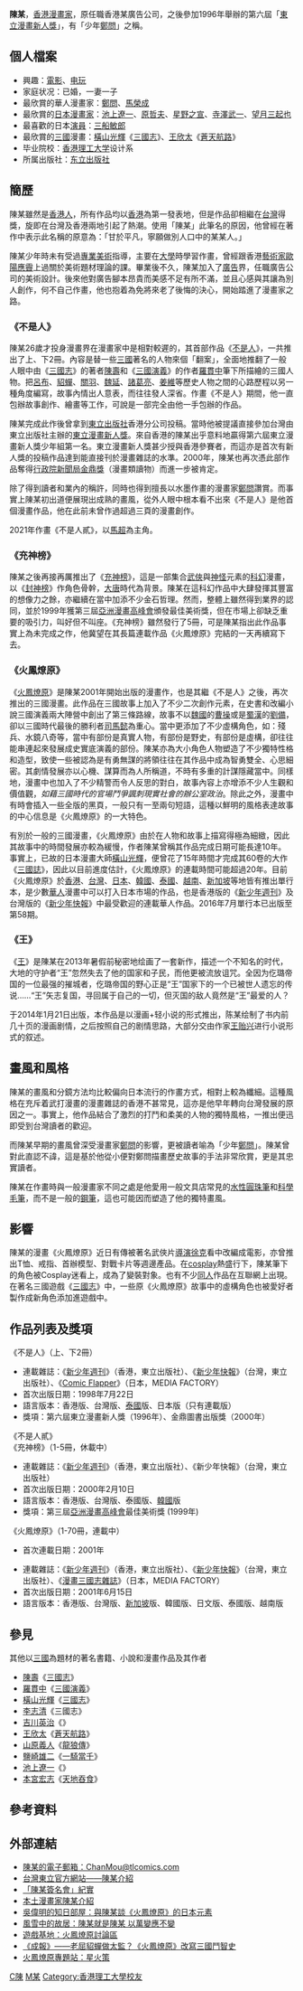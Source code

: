 {{Multiple issues|
{{Non-free|time=2020-07-21T13:09:55+00:00}}
{{Tone|time=2020-07-21T13:09:55+00:00}}
{{COI|time=2020-07-21T13:10:12+00:00}}
}}
{{Infobox comics creator
| name          = 陳某
| image         =
| imagesize     =
| caption       =
| birth_name    = 陳海峰
| birth_date    = {{Birth date and age|1970|3|1}}
| birth_place      = {{HKG-1959}}
| death_date    =
| death_place   =
| nationality   = {{CHN-HKG}}
| area          =
| alias         =
| signature     =
| notable works =《[[不是人|不是人]]》<br>《[[充神榜|充神榜]]》<br>《[[火鳳燎原|火鳳燎原]]》<br>《[[王_(漫畫)|王]]》
| awards        =
| website       = {{URL|www.tongli.com.tw/WebPages/Comicerinfo/pre_comicer_008.htm}}
}}

'''陳某'''{{BD|1970年|3月1日|||C陳}}，[[香港|香港]][[漫畫家|漫畫家]]，原任職香港某廣告公司，之後參加1996年舉辦的第六屆「[[東立漫畫新人獎|東立漫畫新人獎]]」，有「少年[[鄭問|鄭問]]」之稱。

==個人檔案==
*興趣：[[電影|電影]]、[[电玩|电玩]]
*家庭状况：已婚，一妻一子
*最欣賞的華人漫畫家：[[鄭問|鄭問]]、[[馬榮成|馬榮成]]
*最欣賞的[[日本漫畫家|日本漫畫家]]：[[池上遼一|池上遼一]]、[[原哲夫|原哲夫]]、[[星野之宣|星野之宣]]、[[寺澤武一|寺澤武一]]、[[望月三起也|望月三起也]]
*最喜歡的日本[[演員|演員]]：[[三船敏郎|三船敏郎]]
*最欣賞的[[三國|三國]]漫畫：[[橫山光輝|橫山光輝]]《[[三國志_(漫畫)|三國志]]》、[[王欣太|王欣太]]《[[蒼天航路|蒼天航路]]》
*毕业院校：[[香港理工大学|香港理工大学]]设计系
*所属出版社：[[东立出版社|东立出版社]]

==簡歷==
陳某雖然是[[香港人|香港人]]，所有作品均以[[香港|香港]]為第一發表地，但是作品卻相繼在[[臺灣|台灣]]得獎，旋即在台灣及香港兩地引起了熱潮。使用「陳某」此筆名的原因，他曾經在著作中表示此名稱的原意為：「甘於平凡，寧願做別人口中的某某人。」

陳某少年時未有受過[[專業|專業]][[美術|美術]]指導，主要在[[大學|大學]]時學習作畫，曾經跟香港[[藝術家|藝術家]][[歐陽應霽|歐陽應霽]]上過關於美術題材理論的課。畢業後不久，陳某加入了[[廣告|廣告]]界，任職廣告公司的美術設計。後來他對廣告腳本昂貴而美感不足有所不滿，並且心感與其讓為別人創作，何不自己作畫，他也抱着為免將來老了後悔的決心，開始踏進了漫畫家之路。

===《不是人》===
陳某26歲才投身漫畫界在漫畫家中是相對較遲的，其首部作品《[[不是人|不是人]]》，一共推出了上、下2冊。內容是替一些[[三國|三國]]著名的人物來個「翻案」，全面地推翻了一般人眼中由《[[三國志|三國志]]》的著者[[陳壽|陳壽]]和《[[三國演義|三國演義]]》的作者[[羅貫中|羅貫中]]筆下所描繪的三國人物。把[[呂布|呂布]]、[[貂蟬|貂蟬]]、[[關羽|關羽]]、[[魏延|魏延]]、[[諸葛亮|諸葛亮]]、[[姜維|姜維]]等歷史人物之間的心路歷程以另一種角度編寫，故事內情出人意表，而往往發人深省。作畫《不是人》期間，他一直包辦故事創作、繪畫等工作，可說是一部完全由他一手包辦的作品。

陳某完成此作後曾拿到[[東立出版社|東立出版社]]香港分公司投稿。當時他被提議直接參加台灣由東立出版社主辦的[[東立漫畫新人獎|東立漫畫新人獎]]。來自香港的陳某出乎意料地贏得第六屆東立漫畫新人獎少年組第一名。東立漫畫新人獎甚少授與香港參賽者，而這亦是首次有新人獎的投稿作品達到能直接刊於漫畫雜誌的水準。2000年，陳某也再次憑此部作品奪得[[行政院新聞局|行政院新聞局]][[金鼎獎|金鼎獎]]（漫畫類讀物）而進一步被肯定。

除了得到讀者和業內的稱許，同時也得到擅長以水墨作畫的漫畫家[[鄭問|鄭問]]讚賞。而事實上陳某初出道便展現出成熟的畫風，從外人眼中根本看不出來《不是人》是他首個漫畫作品，他在此前未曾作過超過三頁的漫畫創作。

2021年作畫《不是人貳》，以[[馬超|馬超]]為主角。

===《充神榜》===
陳某之後再接再厲推出了《[[充神榜|充神榜]]》，這是一部集合[[武俠|武俠]]與[[神怪|神怪]]元素的[[科幻|科幻]]漫畫，以《[[封神榜|封神榜]]》作角色骨幹，[[大唐|大唐]]時代為背景。陳某在這科幻作品中大肆發揮其豐富的想像力之餘，亦繼續在當中加添不少金石哲理。然而，整體上雖然得到業界的認同，並於1999年獲第三屆[[亞洲漫畫高峰會|亞洲漫畫高峰會]]頒發最佳美術獎，但在市場上卻缺乏重要的吸引力，叫好但不叫座。《充神榜》雖然發行了5冊，可是陳某指出此作品事實上為未完成之作，他冀望在其長篇連載作品《火鳳燎原》完結的一天再續寫下去。

===《火鳳燎原》===
《[[火鳳燎原|火鳳燎原]]》是陳某2001年開始出版的漫畫作，也是其繼《不是人》之後，再次推出的三國漫畫。此作品在三國故事上加入了不少二次創作元素，在史書和改編小說三國演義兩大陣營中創出了第三條路線，故事不以[[魏國|魏國]]的[[曹操|曹操]]或是[[蜀漢|蜀漢]]的[[劉備|劉備]]，卻以三國時代最後的勝利者[[司馬懿|司馬懿]]為重心。當中更添加了不少虛構角色，如：殘兵、水鏡八奇等，當中有部份是真實人物，有部份是野史，有部份是虛構，卻往往能串連起來發展成史實底演義的部份。陳某亦為大小角色人物塑造了不少獨特性格和造型，致使一些被認為是有勇無謀的將領往往在其作品中成為智勇雙全、心思細密。其劇情發展亦以心機、謀算而為人所稱道，不時有多重的計謀隱藏當中。同樣地，漫畫中也加入了不少精警而令人反思的對白，故事內容上亦增添不少人生觀和價值觀，''如藉三國時代的官場鬥爭諷刺現實社會的辦公室政治''。{{請求來源}}除此之外，漫畫中有時會插入一些全版的黑頁，一般只有一至兩句短語，這種以鮮明的風格表達故事的中心信息是《火鳳燎原》的一大特色。

有別於一般的三國漫畫，《火鳳燎原》由於在人物和故事上描寫得極為細緻，因此其故事中的時間發展亦較為緩慢，作者陳某曾稱其作品完成日期可能長達10年。事實上，已故的日本漫畫大師[[橫山光輝|橫山光輝]]，便曾花了15年時間才完成其60卷的大作《[[三國誌|三國誌]]》，因此以目前進度估計，《火鳳燎原》的連載時間可能超過20年。目前《火鳳燎原》於[[香港|香港]]、[[台灣|台灣]]、[[日本|日本]]、[[韓國|韓國]]、[[泰國|泰國]]、[[越南|越南]]、[[新加坡|新加坡]]等地皆有推出單行本，是少數[[華人|華人]]漫畫中可以打入日本市場的作品，也是香港版的《[[新少年週刊|新少年週刊]]》及台灣版的《[[新少年快報|新少年快報]]》中最受歡迎的連載華人作品。2016年7月單行本已出版至第58期。

===《王》===
《[[王_(漫畫)|王]]》是陳某在2013年暑假前秘密地绘画了一套新作，描述一个不知名的时代，大地的守护者“王”忽然失去了他的国家和子民，而他更被流放诅咒。全因为仡璐帝国的一位最强的摧城者，仡璐帝国的野心正是“王”国家下的一个已被世人遗忘的传说……“王”矢志复国，寻回属于自己的一切，但灭国的敌人竟然是“王”最爱的人？

于2014年1月21日出版，本作品是以漫画+轻小说的形式推出，陈某绘制了书内前几十页的漫画剧情，之后按照自己的剧情思路，大部分交由作家[[王贻兴|王贻兴]]进行小说形式的叙述。

==畫風和風格==
陳某的畫風和分鏡方法均比較偏向日本流行的作畫方式，相對上較為纖細。這種風格在充斥着武打漫畫的漫畫雜誌的香港不甚常見，這亦是他早年轉向台灣發展的原因之一。事實上，他作品結合了激烈的打鬥和柔美的人物的獨特風格，一推出便迅即受到台灣讀者的歡迎。

而陳某早期的畫風曾深受漫畫家[[鄭問|鄭問]]的影響，更被讀者喻為「少年[[鄭問|鄭問]]」。陳某曾對此直認不諱，這是基於他從小便對鄭問描畫歷史故事的手法非常欣賞，更是其忠實讀者。

陳某在作畫時與一般漫畫家不同之處是他愛用一般文具店常見的[[水性圓珠筆|水性圓珠筆]]和[[科學毛筆|科學毛筆]]，而不是一般的[[鋼筆|鋼筆]]，這也可能因而塑造了他的獨特畫風。

==影響==
陳某的漫畫《火鳳燎原》近日有傳被著名武俠片[[導演|導演]][[徐克|徐克]]看中改編成電影，亦曾推出T恤、戒指、首辦模型、對戰卡片等週邊產品。在[[cosplay|cosplay]]熱盛行下，陳某筆下的角色被Cosplay迷看上，成為了變裝對象。也有不少[[同人|同人]]作品在互聯網上出現。在著名三國遊戲《[[三國志_(遊戲)|三國志]]》中，一些原《火鳳燎原》故事中的虛構角色也被愛好者製作成新角色添加進遊戲中。

==作品列表及獎項==
;《不是人》（上、下2冊）
<!--
*首次連載日期：
-->
*連載雜誌：《[[新少年週刊|新少年週刊]]》（香港，東立出版社）、《[[新少年快報|新少年快報]]》（台灣，東立出版社）、《[[Comic_Flapper|Comic Flapper]]》（日本，MEDIA FACTORY）
*首次出版日期：1998年7月22日
*語言版本：香港版、台灣版、[[泰國|泰國]]版、日本版（只有連載版）
*獎項：第六屆東立漫畫新人獎（1996年）、金鼎圖書出版獎（2000年）
;《不是人貳》
;《充神榜》（1-5冊，休載中）
<!--
*首次連載日期：
-->
*連載雜誌：《[[新少年週刊|新少年週刊]]》（香港，東立出版社）、《新少年快報》（台灣，東立出版社）
*首次出版日期：2000年2月10日
*語言版本：香港版、台灣版、泰國版、[[韓國|韓國]]版
*獎項：第三屆[[亞洲漫畫高峰會|亞洲漫畫高峰會]]最佳美術獎 (1999年)

;《火鳳燎原》（1-70冊，連載中）
*首次連載日期：2001年
<!--
*獎項：
-->
*連載雜誌：《[[新少年週刊|新少年週刊]]》（香港，東立出版社）、《[[新少年快報|新少年快報]]》（台灣，東立出版社）、《[[漫畫三國志雜誌|漫畫三國志雜誌]]》（日本，MEDIA FACTORY）
*首次出版日期：2001年6月15日
*語言版本：香港版、台灣版、[[新加坡|新加坡]]版、韓國版、日文版、泰國版、越南版

==參見==
其他以[[三國|三國]]為題材的著名書籍、小說和漫畫作品及其作者
*[[陳壽|陳壽]]《[[三國志|三國志]]》
*[[羅貫中|羅貫中]]《[[三國演義|三國演義]]》
*[[橫山光輝|橫山光輝]]《[[三國志_(漫畫)|三國志]]》
*[[李志清_(香港)|李志清]]《三國志》
*[[吉川英治|吉川英治]]《{{tsl|ja|三国志 (吉川英治)|三国志 (吉川英治)|三國志}}》
*[[王欣太|王欣太]]《[[蒼天航路|蒼天航路]]》
*[[山原義人|山原義人]]《[[龍狼傳|龍狼傳]]》
*[[鹽崎雄二|鹽崎雄二]]《[[一騎當千|一騎當千]]》
*[[池上遼一|池上遼一]]《{{tsl|ja| 覇-LORD-||超‧三國志霸}}》
*[[本宮宏志|本宮宏志]]《[[吞食天地_(漫画)|天地吞食]]》

==參考資料==
<div class="references-small">
<references />
</div>

==外部連結==
*[mailto:chanmou@tlcomics.com 陳某的電子郵箱：ChanMou@tlcomics.com]
*[http://www.tongli.com.tw/WebPages/Comicerinfo/pre_comicer_008.htm 台灣東立官方網站——陳某介紹]
*[https://web.archive.org/web/20060716033232/http://www.sac-tibe.url.tw/index.php?id=62 「陳某簽名會」紀實]
*[https://web.archive.org/web/20060321061805/http://www.sac-tibe.url.tw/index.php?id=61 本土漫畫家陳某介紹]
*[http://www.cuhkacs.org/~benng/Bo-Blog/index.php?job=art&articleid=a_20051023_213739 吳偉明的知日部屋：與陳某談《火鳳燎原》的日本元素]
*[http://www.cuhkacs.org/~hegu/Bo-Blog/index.php?job=art&articleid=a_20051024_014310 風雪中的故居：陳某就是陳某 以萬變應不變]{{dead link|date=2018年2月 |bot=InternetArchiveBot |fix-attempted=yes }}
*[http://forum.gamebase.com.tw/board.jsp?l=2009&no=36017 遊戲基地：火鳳燎原討論區]
*[https://web.archive.org/web/20050901172659/http://www.singpao.com/20050331/feature/693451.html 《成報》——老屈貂蟬做太監？《火鳳燎原》改寫三國鬥智史]
*[https://web.archive.org/web/20060514232458/http://f-project.2myweb.net/ 火鳳燎原專題站：星火策]

{{陳某}}

[[Category:香港漫畫家|C陳]]
[[Category:陳姓|M某]]
[[Category:香港理工大學校友|Category:香港理工大學校友]]